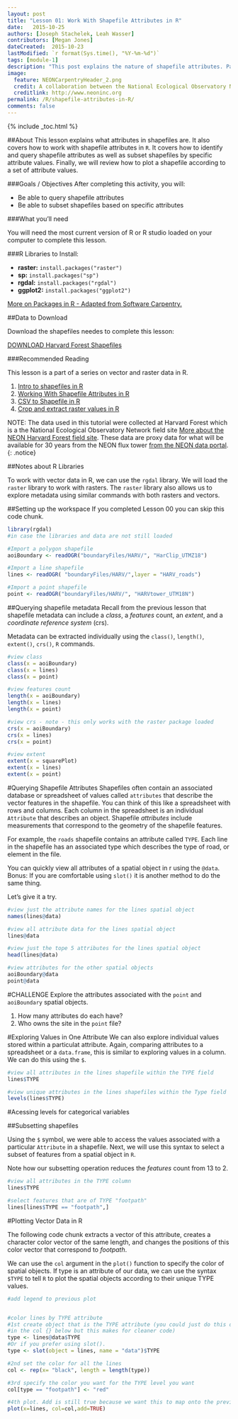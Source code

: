 ```yaml
---
layout: post
title: "Lesson 01: Work With Shapefile Attributes in R"
date:   2015-10-25
authors: [Joseph Stachelek, Leah Wasser]
contributors: [Megan Jones]
dateCreated:  2015-10-23
lastModified: `r format(Sys.time(), "%Y-%m-%d")`
tags: [module-1]
description: "This post explains the nature of shapefile attributes. Participants will be able to locate and query shapefile attributes as well as subset shapefiles by specific attribute values."
image:
  feature: NEONCarpentryHeader_2.png
  credit: A collaboration between the National Ecological Observatory Network (NEON) and Data Carpentry
  creditlink: http://www.neoninc.org
permalink: /R/shapefile-attributes-in-R/
comments: false
---
```


{% include _toc.html %}


##About
This lesson explains what attributes in shapefiles are. It also covers how to work 
with shapefile attributes in `R`. It covers how to identify and query shapefile 
attributes as well as subset shapefiles by specific attribute values. Finally,
we will review how to plot a shapefile according to a set of attribute values.

<div id="objectives" markdown="1">

###Goals / Objectives
After completing this activity, you will:

 * Be able to query shapefile attributes
 * Be able to subset shapefiles based on specific attributes
 
###What you'll need

You will need the most current version of R or R studio loaded on your computer 
to complete this lesson.

###R Libraries to Install:


* **raster:** `install.packages("raster")`
* **sp:** `install.packages("sp")`
* **rgdal:** `install.packages("rgdal")`
* **ggplot2:** `install.packages("ggplot2")`


<a href="{{ site.baseurl }}/R/Packages-In-R/" target="_blank"> 
More on Packages in R - Adapted from Software Carpentry.</a>

##Data to Download

Download the shapefiles needes to complete this lesson:

<a href="http://files.figshare.com/2387960/boundaryFiles.zip" class="btn btn-success"> 
DOWNLOAD Harvard Forest Shapefiles</a>

###Recommended Reading

This lesson is a part of a series on vector and raster data in R.

1. <a href="{{ site.baseurl }}/R/open-shapefiles-in-R/">
Intro to shapefiles in R</a>
2. <a href="{{ site.baseurl }}/R/shapefile-attributes-in-R/">
Working With Shapefile Attributes in R </a>
3. <a href="{{ site.baseurl }}/R/csv-to-shapefile-R/">
CSV to Shapefile in R</a>
4. <a href="{{ site.baseurl }}/R/crop-extract-raster-data-R/">
Crop and extract raster values in R</a>

</div>

NOTE: The data used in this tutorial were collected at Harvard Forest which is
a the National Ecological Observatory Network field site <a href="http://www.neoninc.org/science-design/field-sites/harvard-forest" target="_blank">
More about the NEON Harvard Forest field site</a>. These data are proxy data for what will be
available for 30 years from the NEON flux tower [from the NEON data portal](http://data.neoninc.org/ "NEON data").
{: .notice}
 
##Notes about R Libraries

To work with vector data in R, we can use the `rgdal` library. We will load the 
`raster` library to work with rasters. The `raster` library also allows us to 
explore metadata using similar commands with both rasters and vectors.

##Setting up the workspace
If you completed Lesson 00 you can skip this code chunk.
```r

library(rgdal)
#in case the libraries and data are not still loaded

#Import a polygon shapefile 
aoiBoundary <- readOGR("boundaryFiles/HARV/", "HarClip_UTMZ18")

#Import a line shapefile
lines <- readOGR( "boundaryFiles/HARV/",layer = "HARV_roads")

#Import a point shapefile 
point <- readOGR("boundaryFiles/HARV/", "HARVtower_UTM18N")

```

##Querying shapefile metadata 
Recall from the previous lesson that shapefile metadata can include a _class_, 
a _features_ count, an _extent_, and a _coordinate reference system_ (crs). 

Metadata can be extracted individually using the `class()`, `length()`, 
`extent()`, `crs()`, `R` commands. 

```r

#view class
class(x = aoiBoundary)
class(x = lines)
class(x = point)

#view features count
length(x = aoiBoundary)
length(x = lines)
length(x = point)

#view crs - note - this only works with the raster package loaded
crs(x = aoiBoundary)
crs(x = lines)
crs(x = point)

#view extent
extent(x = squarePlot)
extent(x = lines)
extent(x = point)

```

#Querying Shapefile Attributes
Shapefiles often contain an associated database or spreadsheet of values called
`attributes` that describe the vector features in the shapefile. You can think
of this like a spreadsheet with rows and columns. Each column in the spreadsheet
is an individual `Attribute` that describes an object. Shapefile _attributes_ 
include measurements that correspond to the geometry of the shapefile features.

For example, the `roads` shapefile contains an attribute called `TYPE`. Each
line in the shapefile has an associated type which describes the type of road, or 
element in the file. 


You can quickly view all attributes of a spatial object in r using the `@data`. 
Bonus: If you are comfortable using `slot()` it is another method to do the same
thing. 

Let's give it a try.

```r

#view just the attribute names for the lines spatial object
names(lines@data)

#view all attribute data for the lines spatial object
lines@data 

#view just the tope 5 attributes for the lines spatial object
head(lines@data)

#view attributes for the other spatial objects
aoiBoundary@data
point@data

```

#CHALLENGE
Explore the attributes associated with the `point` and `aoiBoundary` spatial objects. 

1. How many attributes do each have?
2. Who owns the site in the `point` file? 

#Exploring Values in One Attribute
We can also explore individual values stored within a particulat attribute. Again,
comparing attributes to a spreadsheet or a `data.frame`, this is similar to 
exploring values in a column. We can do this using the `$`.

```r

#view all attributes in the lines shapefile within the TYPE field
lines$TYPE

#view unique attributes in the lines shapefiles within the Type field
levels(lines$TYPE)

```

#Acessing levels for categorical variables

##Subsetting shapefiles

Using the `$` symbol, we were able to access the values associated with a 
particular `Attribute` in a shapefile. Next, we will use this syntax to select 
a subset of features from a spatial object in `R`. 

Note how our subsetting operation reduces the _features_ count from 13 to 2. 

```r

#view all attributes in the TYPE column
lines$TYPE

#select features that are of TYPE "footpath"
lines[lines$TYPE == "footpath",]

```

#Plotting Vector Data in R

The following code chunk extracts a vector of this attribute, creates 
a character color vector of the same length, and changes the positions 
of this color vector that correspond to _footpath_.

We can use the `col` argument in the `plot()` function to specify the color of
spatial objects. If type is an attribute of our data, we can use the syntax
`$TYPE` to tell `R` to plot the spatial objects according to their unique TYPE
values. 

```r
#add legend to previous plot


#color lines by TYPE attribute
#1st create object that is the TYPE attribute (you could just do this directly
#in the col {} below but this makes for cleaner code)
type <- lines@data$TYPE
#Or if you prefer using slot(). 
type <- slot(object = lines, name = "data")$TYPE

#2nd set the color for all the lines 
col <- rep(x= "black", length = length(type))

#3rd specify the color you want for the TYPE level you want 
col[type == "footpath"] <- "red"

#4th plot. Add is still true because we want this to map onto the previous plot 
plot(x=lines, col=col,add=TRUE)

```
